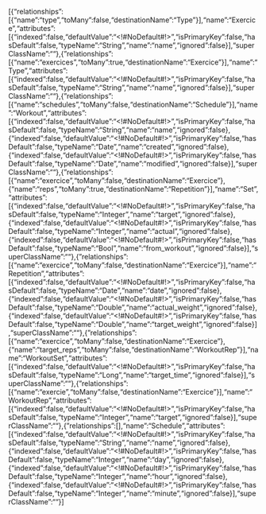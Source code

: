 [{"relationships":[{"name":"type","toMany":false,"destinationName":"Type"}],"name":"Exercice","attributes":[{"indexed":false,"defaultValue":"<!#NoDefault#!>","isPrimaryKey":false,"hasDefault":false,"typeName":"String","name":"name","ignored":false}],"superClassName":""},{"relationships":[{"name":"exercices","toMany":true,"destinationName":"Exercice"}],"name":"Type","attributes":[{"indexed":false,"defaultValue":"<!#NoDefault#!>","isPrimaryKey":false,"hasDefault":false,"typeName":"String","name":"name","ignored":false}],"superClassName":""},{"relationships":[{"name":"schedules","toMany":false,"destinationName":"Schedule"}],"name":"Workout","attributes":[{"indexed":false,"defaultValue":"<!#NoDefault#!>","isPrimaryKey":false,"hasDefault":false,"typeName":"String","name":"name","ignored":false},{"indexed":false,"defaultValue":"<!#NoDefault#!>","isPrimaryKey":false,"hasDefault":false,"typeName":"Date","name":"created","ignored":false},{"indexed":false,"defaultValue":"<!#NoDefault#!>","isPrimaryKey":false,"hasDefault":false,"typeName":"Date","name":"modified","ignored":false}],"superClassName":""},{"relationships":[{"name":"exercice","toMany":false,"destinationName":"Exercice"},{"name":"reps","toMany":true,"destinationName":"Repetition"}],"name":"Set","attributes":[{"indexed":false,"defaultValue":"<!#NoDefault#!>","isPrimaryKey":false,"hasDefault":false,"typeName":"Integer","name":"target","ignored":false},{"indexed":false,"defaultValue":"<!#NoDefault#!>","isPrimaryKey":false,"hasDefault":false,"typeName":"Integer","name":"actual","ignored":false},{"indexed":false,"defaultValue":"<!#NoDefault#!>","isPrimaryKey":false,"hasDefault":false,"typeName":"Bool","name":"from_workout","ignored":false}],"superClassName":""},{"relationships":[{"name":"exercice","toMany":false,"destinationName":"Exercice"}],"name":"Repetition","attributes":[{"indexed":false,"defaultValue":"<!#NoDefault#!>","isPrimaryKey":false,"hasDefault":false,"typeName":"Date","name":"date","ignored":false},{"indexed":false,"defaultValue":"<!#NoDefault#!>","isPrimaryKey":false,"hasDefault":false,"typeName":"Double","name":"actual_weight","ignored":false},{"indexed":false,"defaultValue":"<!#NoDefault#!>","isPrimaryKey":false,"hasDefault":false,"typeName":"Double","name":"target_weight","ignored":false}],"superClassName":""},{"relationships":[{"name":"exercice","toMany":false,"destinationName":"Exercice"},{"name":"target_reps","toMany":false,"destinationName":"WorkoutRep"}],"name":"WorkoutSet","attributes":[{"indexed":false,"defaultValue":"<!#NoDefault#!>","isPrimaryKey":false,"hasDefault":false,"typeName":"Long","name":"target_time","ignored":false}],"superClassName":""},{"relationships":[{"name":"exercie","toMany":false,"destinationName":"Exercice"}],"name":"WorkoutRep","attributes":[{"indexed":false,"defaultValue":"<!#NoDefault#!>","isPrimaryKey":false,"hasDefault":false,"typeName":"Integer","name":"target","ignored":false}],"superClassName":""},{"relationships":[],"name":"Schedule","attributes":[{"indexed":false,"defaultValue":"<!#NoDefault#!>","isPrimaryKey":false,"hasDefault":false,"typeName":"String","name":"name","ignored":false},{"indexed":false,"defaultValue":"<!#NoDefault#!>","isPrimaryKey":false,"hasDefault":false,"typeName":"Integer","name":"day","ignored":false},{"indexed":false,"defaultValue":"<!#NoDefault#!>","isPrimaryKey":false,"hasDefault":false,"typeName":"Integer","name":"hour","ignored":false},{"indexed":false,"defaultValue":"<!#NoDefault#!>","isPrimaryKey":false,"hasDefault":false,"typeName":"Integer","name":"minute","ignored":false}],"superClassName":""}]